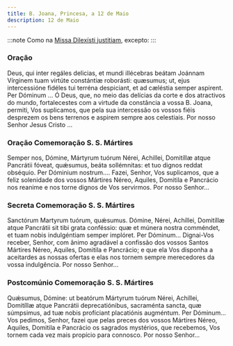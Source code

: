 ```yaml
---
title: B. Joana, Princesa, a 12 de Maio
description: 12 de Maio
---
```


:::note
Como na [Missa Dilexísti justitiam](/missal/comum/20virgemnaomartir1), excepto:
:::

### Oração

<div class="side-by-side not-content">
  <span>
    Deus, qui inter regáles delicias, et mundi illécebras beátam Joánnam Vírginem tuam virtúte
    constántiæ roborásti: quæsumus; ut, ejus intercessióne fidéles tui terréna despiciant, et ad
    cæléstia semper aspirent. Per Dóminum ...
  </span>
  <span>
    Ó Deus, que, no meio das delícias da corte e dos atractivos do mundo, fortalecestes com a
    virtude da constância a vossa B. Joana, permiti, Vos suplicamos, que pela sua intercessão os
    vossos fiéis desprezem os bens terrenos e aspirem sempre aos celestiais. Por nosso Senhor Jesus
    Cristo ...
  </span>
</div>

### Oração Comemoração S. S. Mártires

<div class="side-by-side not-content">
  <span>
    Semper nos, Dómine, Mártyrum tuórum Nérei, Achillei, Domitíllæ atque Pancrátii fóveat, quǽsumus,
    beáta sollémnitas: et tuo dignos reddat obséquio. Per Dóminium nostrum....
  </span>
  <span>
    Fazei, Senhor, Vos suplicamos, que a feliz solenidade dos vossos Mártires Néreo, Aquiles,
    Domitila e Pancrácio nos reanime e nos torne dignos de Vos servirmos. Por nosso Senhor...
  </span>
</div>

### Secreta Comemoração S. S. Mártires

<div class="side-by-side not-content">
  <span>
    Sanctórum Martyrum tuórum, quǽsumus. Dómine, Nérei, Achíllei, Domitíllæ atque Pancrátii sit tibi
    grata conféssio: quæ et múnera nostra comméndet, et tuam nobis indulgéntiam semper implóret. Per
    Dóminum...
  </span>
  <span>
    Dignai-Vos receber, Senhor, com ânimo agradável a confissão dos vossos Santos Mártires Néreo,
    Aquiles, Domitila e Pancrácio; e que ela Vos disponha a aceitardes as nossas ofertas e elas nos
    tornem sempre merecedores da vossa indulgência. Por nosso Senhor...
  </span>
</div>

### Postcomúnio Comemoração S. S. Mártires

<div class="side-by-side not-content">
  <span>
    Quǽsumus, Dómine: ut beatórum Mártyrum tuórum Nérei, Achíllei, Domitíllæ atque Pancrátii
    deprecatiónibus, sacraménta sancta, quæ súmpsimus, ad tuæ nobis profíciant placatiónis
    augméntum. Per Dóminum...
  </span>
  <span>
    Vos pedimos, Senhor, fazei que pelas preces dos vossos Mártires Néreo, Aquiles, Domitila e
    Pancrácio os sagrados mystérios, que recebemos, Vos tornem cada vez mais propício para connosco.
    Por nosso Senhor...
  </span>
</div>
